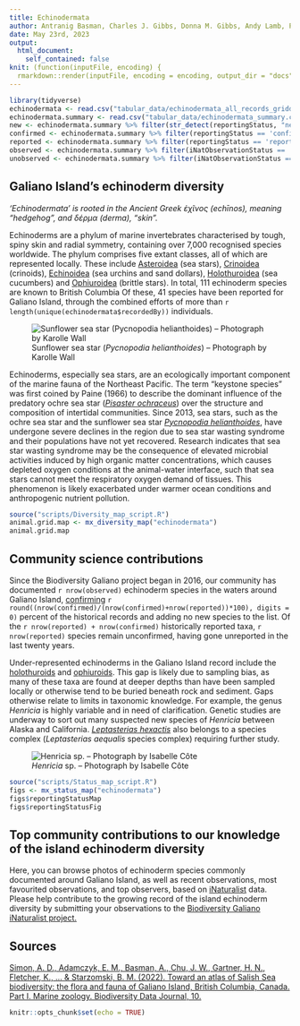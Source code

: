 ```yaml
---
title: Echinodermata
author: Antranig Basman, Charles J. Gibbs, Donna M. Gibbs, Andy Lamb, Philip Lambert, Andrew Simon
date: May 23rd, 2023
output: 
  html_document:
    self_contained: false
knit: (function(inputFile, encoding) {
  rmarkdown::render(inputFile, encoding = encoding, output_dir = "docs", output_options = list(copy_resources = TRUE)) })
---
```


```r
library(tidyverse)
echinodermata <- read.csv("tabular_data/echinodermata_all_records_gridded.csv")
echinodermata.summary <- read.csv("tabular_data/echinodermata_summary.csv")
new <- echinodermata.summary %>% filter(str_detect(reportingStatus, "new")) 
confirmed <- echinodermata.summary %>% filter(reportingStatus == 'confirmed') 
reported <- echinodermata.summary %>% filter(reportingStatus == 'reported') 
observed <- echinodermata.summary %>% filter(iNatObservationStatus == 'observed') 
unobserved <- echinodermata.summary %>% filter(iNatObservationStatus == 'unobserved') 
```

## Galiano Island's echinoderm diversity

*‘Echinodermata’ is rooted in the Ancient Greek ἐχῖνος (echīnos), meaning “hedgehog”,
and δέρμα (derma), “skin”.*

Echinoderms are a phylum of marine invertebrates characterised by tough, spiny skin and radial symmetry, containing over 7,000 recognised species worldwide. The phylum comprises five extant classes, all of which are represented locally. These include [Asteroidea](#taxon:Asteroidea) (sea stars), [Crinoidea](#taxon:Crinoidea) (crinoids), [Echinoidea](#taxon:Echinoidea) (sea urchins and sand dollars), [Holothuroidea](#taxon:Holothuroidea) (sea cucumbers) and [Ophiuroidea](#taxon:Ophiuroidea) (brittle stars). In total, 111 echinoderm species are known to British Columbia Of these, 41 species have been reported for Galiano Island, through the combined efforts of more than `r length(unique(echinodermata$recordedBy))` individuals.

![Sunflower sea star (*Pycnopodia helianthoides*) – Photograph by Karolle Wall](media/Pycnopodia_helianthoides_Karolle_Wall.jpg)

Echinoderms, especially sea stars, are an ecologically important component of the marine fauna of the Northeast Pacific. The term “keystone species” was first coined by Paine (1966) to describe the dominant influence of the predatory ochre sea star ([*Pisaster ochraceus*](#taxon:Pisaster ochraceus)) over the structure and composition of intertidal communities. Since 2013, sea stars, such as the ochre sea star and the sunflower sea star [*Pycnopodia helianthoides*](#taxon:Pycnopodia helianthoides), have undergone severe declines in the region due to sea star wasting syndrome and their populations have not yet recovered. Research indicates that sea star wasting syndrome may be the consequence of elevated microbial activities induced by high organic matter concentrations, which causes depleted oxygen conditions at the animal-water interface, such that sea stars cannot meet the respiratory oxygen demand of tissues. This phenomenon is likely exacerbated under warmer ocean conditions and anthropogenic nutrient pollution.

```r
source("scripts/Diversity_map_script.R")
animal.grid.map <- mx_diversity_map("echinodermata")
animal.grid.map
```

## Community science contributions

Since the Biodiversity Galiano project began in 2016, our community has documented `r nrow(observed)` echinoderm species in the waters around Galiano Island, [confirming](#region:confirmed) `r round((nrow(confirmed)/(nrow(confirmed)+nrow(reported))*100), digits = 0)` percent of the historical records and adding no new species to the list. Of the `r nrow(reported) + nrow(confirmed)` historically reported taxa, `r nrow(reported)` species remain unconfirmed, having gone unreported in the last twenty years.

Under-represented echinoderms in the Galiano Island record include the [holothuroids](#taxon:Holothuroidea) and [ophiuroids](#taxon:Ophiuroidea). This gap is likely due to sampling bias, as many of these taxa are found at deeper depths than have been sampled locally or otherwise tend to be buried beneath rock and sediment. Gaps otherwise relate to limits in taxonomic knowledge. For example, the genus *Henricia* is highly variable and in need of clarification. Genetic studies are underway to sort out many suspected new species of *Henricia* between Alaska and California. [*Leptasterias hexactis*](#taxon:Leptasterias hexactis) also belongs to a species complex (*Leptasterias aequalis* species complex) requiring further study.

![*Henricia* sp. – Photograph by Isabelle Côte](media/Henricia_Isabelle_Cote.jpeg)

```r
source("scripts/Status_map_script.R")
figs <- mx_status_map("echinodermata")
figs$reportingStatusMap
figs$reportingStatusFig
```

## Top community contributions to our knowledge of the island echinoderm diversity

Here, you can browse photos of echinoderm species commonly documented around Galiano Island, as well as recent observations, most favourited observations, and top observers, based on [iNaturalist](http://inaturalist.org/) data. Please help contribute to the growing record of the island echinoderm diversity by submitting your observations to the [Biodiversity Galiano iNaturalist project.](http://inaturalist.org/projects/biodiversity-galiano-island) 

<span class="mxcw-nonLeafletPane mxcw-paneName-TopContributions html-widget leaflet"></span>

## Sources

[Simon, A. D., Adamczyk, E. M., Basman, A., Chu, J. W., Gartner, H. N., Fletcher, K., ... & Starzomski, B. M. (2022). Toward an atlas of Salish Sea biodiversity: the flora and fauna of Galiano Island, British Columbia, Canada. Part I. Marine zoology. Biodiversity Data Journal, 10.](https://bdj.pensoft.net/article/76050/)

```r
knitr::opts_chunk$set(echo = TRUE)
```
